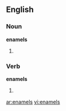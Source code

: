 ==English==

===Noun===
'''enamels'''

# {{plural of|[[enamel]]}}

===Verb===
'''enamels'''

# {{third-person singular of|[[enamel]]}}

[[ar:enamels]]
[[vi:enamels]]